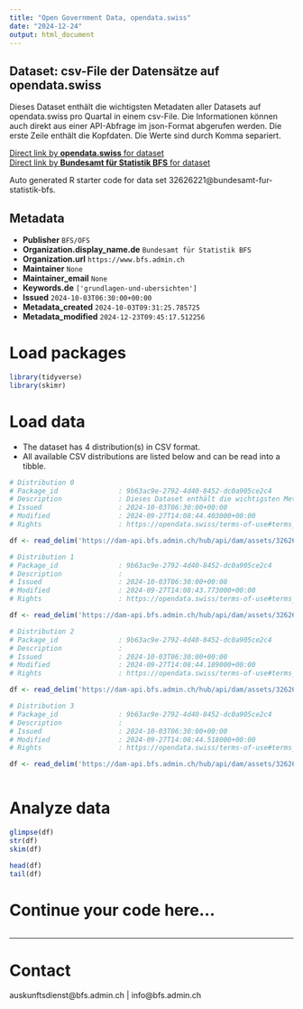 ```yaml
---
title: "Open Government Data, opendata.swiss"
date: "2024-12-24"
output: html_document
---
```


## Dataset: csv-File der Datensätze auf opendata.swiss

Dieses Dataset enthält die wichtigsten Metadaten aller Datasets auf opendata.swiss pro Quartal in einem csv-File. Die Informationen können auch direkt aus einer API-Abfrage im json-Format abgerufen werden. Die erste Zeile enthält die Kopfdaten. Die Werte sind durch Komma separiert.

[Direct link by **opendata.swiss** for dataset](https://opendata.swiss/de/dataset/csv-file-der-datensatze-auf-opendata-swiss)<br>
[Direct link by **Bundesamt für Statistik BFS** for dataset](https://www.bfs.admin.ch/asset/de/ts-d-00.02-OGD-03)

Auto generated R starter code for data set 32626221@bundesamt-fur-statistik-bfs.

## Metadata

- **Publisher** `BFS/OFS`
- **Organization.display_name.de** `Bundesamt für Statistik BFS`
- **Organization.url** `https://www.bfs.admin.ch`
- **Maintainer** `None`
- **Maintainer_email** `None`
- **Keywords.de** `['grundlagen-und-ubersichten']`
- **Issued** `2024-10-03T06:30:00+00:00`
- **Metadata_created** `2024-10-03T09:31:25.785725`
- **Metadata_modified** `2024-12-23T09:45:17.512256`


# Load packages

```r

library(tidyverse)
library(skimr)

```

# Load data

-   The dataset has 4 distribution(s) in CSV format.
-   All available CSV distributions are listed below and can be read into a tibble.

```r

# Distribution 0
# Package_id               : 9b63ac9e-2792-4d40-8452-dc0a905ce2c4
# Description              : Dieses Dataset enthält die wichtigsten Metadaten aller Datasets auf opendata.swiss pro Quartal in einem csv-File. Die Informationen können auch direkt aus einer API-Abfrage im json-Format abgerufen werden. Die erste Zeile enthält die Kopfdaten. Die Werte sind durch Komma separiert.
# Issued                   : 2024-10-03T06:30:00+00:00
# Modified                 : 2024-09-27T14:08:44.403000+00:00
# Rights                   : https://opendata.swiss/terms-of-use#terms_open

df <- read_delim('https://dam-api.bfs.admin.ch/hub/api/dam/assets/32626227/master')

# Distribution 1
# Package_id               : 9b63ac9e-2792-4d40-8452-dc0a905ce2c4
# Description              : 
# Issued                   : 2024-10-03T06:30:00+00:00
# Modified                 : 2024-09-27T14:08:43.773000+00:00
# Rights                   : https://opendata.swiss/terms-of-use#terms_open

df <- read_delim('https://dam-api.bfs.admin.ch/hub/api/dam/assets/32626237/master')

# Distribution 2
# Package_id               : 9b63ac9e-2792-4d40-8452-dc0a905ce2c4
# Description              : 
# Issued                   : 2024-10-03T06:30:00+00:00
# Modified                 : 2024-09-27T14:08:44.189000+00:00
# Rights                   : https://opendata.swiss/terms-of-use#terms_open

df <- read_delim('https://dam-api.bfs.admin.ch/hub/api/dam/assets/32626230/master')

# Distribution 3
# Package_id               : 9b63ac9e-2792-4d40-8452-dc0a905ce2c4
# Description              : 
# Issued                   : 2024-10-03T06:30:00+00:00
# Modified                 : 2024-09-27T14:08:44.518000+00:00
# Rights                   : https://opendata.swiss/terms-of-use#terms_open

df <- read_delim('https://dam-api.bfs.admin.ch/hub/api/dam/assets/32626236/master')



```

# Analyze data

```r

glimpse(df)
str(df)
skim(df)

head(df)
tail(df)

```

# Continue your code here...

```r

```

------------------------------------------------------------------------

# Contact

auskunftsdienst@bfs.admin.ch | info@bfs.admin.ch
